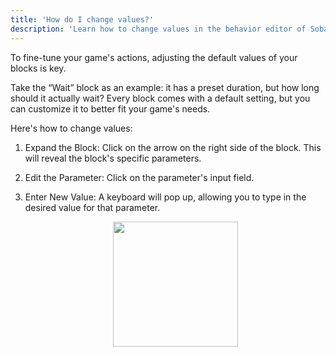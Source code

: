 ```yaml
---
title: 'How do I change values?'
description: 'Learn how to change values in the behavior editor of Soba!'
---
```

To fine-tune your game's actions, adjusting the default values of your blocks is key.

Take the “Wait” block as an example: it has a preset duration, but how long should it actually wait? Every block comes with a default setting, but you can customize it to better fit your game's needs.

Here's how to change values:

1. Expand the Block: Click on the arrow on the right side of the block. This will reveal the block's specific parameters.
2. Edit the Parameter: Click on the parameter's input field.
3. Enter New Value: A keyboard will pop up, allowing you to type in the desired value for that parameter.

    <p align="center">
      <img width="200" noZoom src="https://i.imgur.com/xWIM943.png" /> </p>
